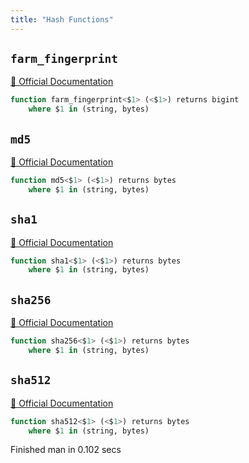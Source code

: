 ```yaml
---
title: "Hash Functions"
---
```


## `farm_fingerprint`
[🔗 Official Documentation](https://cloud.google.com/bigquery/docs/reference/standard-sql/hash_functions#farm_fingerprint)

```sql
function farm_fingerprint<$1> (<$1>) returns bigint
	where $1 in (string, bytes)
```


## `md5`
[🔗 Official Documentation](https://cloud.google.com/bigquery/docs/reference/standard-sql/hash_functions#md5)

```sql
function md5<$1> (<$1>) returns bytes
	where $1 in (string, bytes)
```


## `sha1`
[🔗 Official Documentation](https://cloud.google.com/bigquery/docs/reference/standard-sql/hash_functions#sha1)

```sql
function sha1<$1> (<$1>) returns bytes
	where $1 in (string, bytes)
```


## `sha256`
[🔗 Official Documentation](https://cloud.google.com/bigquery/docs/reference/standard-sql/hash_functions#sha256)

```sql
function sha256<$1> (<$1>) returns bytes
	where $1 in (string, bytes)
```


## `sha512`
[🔗 Official Documentation](https://cloud.google.com/bigquery/docs/reference/standard-sql/hash_functions#sha512)

```sql
function sha512<$1> (<$1>) returns bytes
	where $1 in (string, bytes)
```


   Finished man in 0.102 secs


